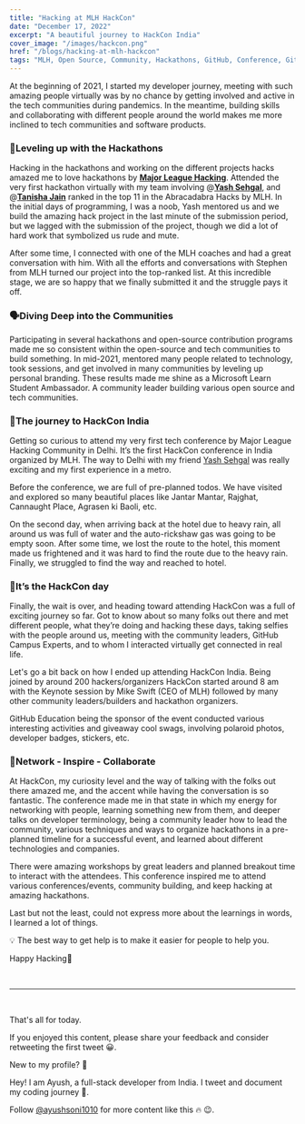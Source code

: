 ```yaml
---
title: "Hacking at MLH HackCon"
date: "December 17, 2022"
excerpt: "A beautiful journey to HackCon India"
cover_image: "/images/hackcon.png"
href: "/blogs/hacking-at-mlh-hackcon"
tags: "MLH, Open Source, Community, Hackathons, GitHub, Conference, GitHub Global Campus, Meetup, MLH Fellowship, Open Source Program, Major League Hacking, GitHub Education, GitHub Campus Experts, Community Leaders"
---
```


At the beginning of 2021, I started my developer journey, meeting with such amazing people virtually was by no chance by getting involved and active in the tech communities during pandemics. In the meantime, building skills and collaborating with different people around the world makes me more inclined to tech communities and software products.

### **🚀Leveling up with the Hackathons**

Hacking in the hackathons and working on the different projects hacks amazed me to love hackathons by [**Major League Hacking**](https:mlh.io). Attended the very first hackathon virtually with my team involving @[**Yash Sehgal**](https://linkedin.com/in/sehgalyash), and @[**Tanisha Jain**](https://www.linkedin.com/in/tanishajain11/) ranked in the top 11 in the Abracadabra Hacks by MLH. In the initial days of programming, I was a noob, Yash mentored us and we build the amazing hack project in the last minute of the submission period, but we lagged with the submission of the project, though we did a lot of hard work that symbolized us rude and mute.

After some time, I connected with one of the MLH coaches and had a great conversation with him. With all the efforts and conversations with Stephen from MLH turned our project into the top-ranked list. At this incredible stage, we are so happy that we finally submitted it and the struggle pays it off.

### **🗣️Diving Deep into the Communities**

Participating in several hackathons and open-source contribution programs made me so consistent within the open-source and tech communities to build something. In mid-2021, mentored many people related to technology, took sessions, and get involved in many communities by leveling up personal branding. These results made me shine as a Microsoft Learn Student Ambassador. A community leader building various open source and tech communities.

### **🎯The journey to HackCon India**

Getting so curious to attend my very first tech conference by Major League Hacking Community in Delhi. It’s the first HackCon conference in India organized by MLH. The way to Delhi with my friend [Yash Sehgal](https://linkedin.com/in/sehgalyash) was really exciting and my first experience in a metro.

Before the conference, we are full of pre-planned todos. We have visited and explored so many beautiful places like Jantar Mantar, Rajghat, Cannaught Place, Agrasen ki Baoli, etc.

On the second day, when arriving back at the hotel due to heavy rain, all around us was full of water and the auto-rickshaw gas was going to be empty soon. After some time, we lost the route to the hotel, this moment made us frightened and it was hard to find the route due to the heavy rain. Finally, we struggled to find the way and reached to hotel.

### **🤩It’s the HackCon day**

Finally, the wait is over, and heading toward attending HackCon was a full of exciting journey so far. Got to know about so many folks out there and met different people, what they’re doing and hacking these days, taking selfies with the people around us, meeting with the community leaders, GitHub Campus Experts, and to whom I interacted virtually get connected in real life.

Let's go a bit back on how I ended up attending HackCon India. Being joined by around 200 hackers/organizers HackCon started around 8 am with the Keynote session by Mike Swift (CEO of MLH) followed by many other community leaders/builders and hackathon organizers.

GitHub Education being the sponsor of the event conducted various interesting activities and giveaway cool swags, involving polaroid photos, developer badges, stickers, etc.

### **🤝Network - Inspire - Collaborate**

At HackCon, my curiosity level and the way of talking with the folks out there amazed me, and the accent while having the conversation is so fantastic. The conference made me in that state in which my energy for networking with people, learning something new from them, and deeper talks on developer terminology, being a community leader how to lead the community, various techniques and ways to organize hackathons in a pre-planned timeline for a successful event, and learned about different technologies and companies.

There were amazing workshops by great leaders and planned breakout time to interact with the attendees. This conference inspired me to attend various conferences/events, community building, and keep hacking at amazing hackathons.

Last but not the least, could not express more about the learnings in words, I learned a lot of things.

💡 The best way to get help is to make it easier for people to help you.

Happy Hacking💜

&nbsp;
&nbsp;

---

&nbsp;
&nbsp;

That's all for today.

If you enjoyed this content, please share your feedback and consider retweeting the first tweet 😀.

New to my profile? 🎉

Hey! I am Ayush, a full-stack developer from India. I tweet and document my coding journey 🌸.

Follow [@ayushsoni1010](https://twitter.com/ayushsoni1010) for more content like this 🔥 😉.
